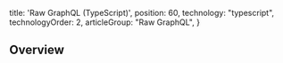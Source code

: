 
  title: 'Raw GraphQL (TypeScript)',
  position: 60,
  technology: "typescript",
  technologyOrder: 2,
  articleGroup: "Raw GraphQL",
}

## Overview